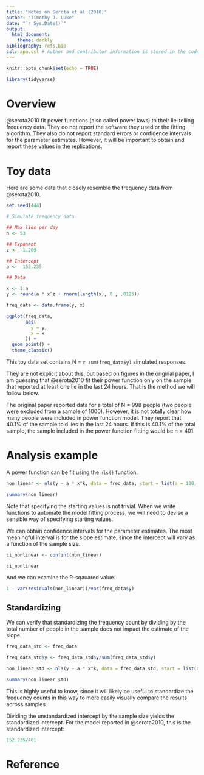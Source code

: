 ```yaml
---
title: "Notes on Serota et al (2010)"
author: "Timothy J. Luke"
date: "`r Sys.Date()`"
output: 
  html_document:
    theme: darkly
bibliography: refs.bib
csl: apa.csl # Author and contributor information is stored in the code
---
```


```r
knitr::opts_chunk$set(echo = TRUE)

library(tidyverse)

```

# Overview

@serota2010 fit power functions (also called power laws) to their lie-telling frequency data. They do not report the software they used or the fitting algorithm. They also do not report standard errors or confidence intervals for the parameter estimates. However, it will be important to obtain and report these values in the replications.

# Toy data

Here are some data that closely resemble the frequency data from @serota2010.

```r
set.seed(444)

# Simulate frequency data

## Max lies per day
n <- 53

## Exponent
z <- -1.209

## Intercept
a <-  152.235

## Data

x <- 1:n
y <- round(a * x^z + rnorm(length(x), 0 , .0125))

freq_data <- data.frame(y, x)

```

```r
ggplot(freq_data,
       aes(
         y = y,
         x = x
       )) +
  geom_point() +
  theme_classic()
```

This toy data set contains N = `r sum(freq_data$y)` simulated responses.

They are not explicit about this, but based on figures in the original paper, I am guessing that @serota2010 fit their power function only on the sample that reported at least one lie in the last 24 hours. That is the method we will follow below.

The original paper reported data for a total of N = 998 people (two people were excluded from a sample of 1000). However, it is not totally clear how many people were included in power function model. They report that 40.1% of the sample told lies in the last 24 hours. If this is 40.1% of the total sample, the sample included in the power function fitting would be n = 401.

# Analysis example

A power function can be fit using the `nls()` function.

```r
non_linear <- nls(y ~ a * x^k, data = freq_data, start = list(a = 100, k = -1))

summary(non_linear)
```

Note that specifying the starting values is not trivial. When we write functions to automate the model fitting process, we will need to devise a sensible way of specifying starting values.

We can obtain confidence intervals for the parameter estimates. The most meaningful interval is for the slope estimate, since the intercept will vary as a function of the sample size.

```r
ci_nonlinear <- confint(non_linear)

ci_nonlinear
```

And we can examine the R-sqauared value.

```r
1 - var(residuals(non_linear))/var(freq_data$y)
```

## Standardizing

We can verify that standardizing the frequency count by dividing by the total number of people in the sample does not impact the estimate of the slope.

```r
freq_data_std <- freq_data

freq_data_std$y <- freq_data_std$y/sum(freq_data_std$y)
```

```r
non_linear_std <- nls(y ~ a * x^k, data = freq_data_std, start = list(a = .3, k = -1))

summary(non_linear_std)
```

This is highly useful to know, since it will likely be useful to standardize the frequency counts in this way to more easily visually compare the results across samples.

Dividing the unstandardized intercept by the sample size yields the standardized intercept. For the model reported in @serota2010, this is the standardized intercept:

```r
152.235/401
```

# Reference

